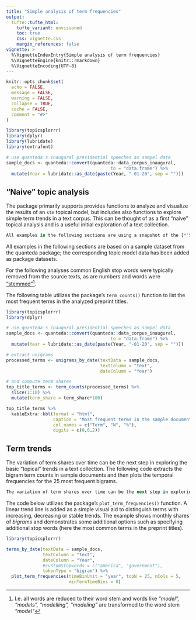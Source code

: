 ```yaml
---
title: "Simple analysis of term frequencies"
output: 
  tufte::tufte_html:
    tufte_variant: envisioned
    toc: true
    css: vignette.css
    margin_references: false
vignette: >
  %\VignetteIndexEntry{Simple analysis of term frequencies}
  %\VignetteEngine{knitr::rmarkdown}
  %\VignetteEncoding{UTF-8}
---
```


```r
knitr::opts_chunk$set(
  echo = FALSE,
  message = FALSE,
  warning = FALSE,
  collapse = TRUE,
  cache = FALSE,
  comment = "#>"
)
```

```r
library(topicsplorrr)
library(dplyr)
library(lubridate)
library(extrafont)

# use quanteda's inaugural presidential speeches as sampel data
sample_docs <- quanteda::convert(quanteda::data_corpus_inaugural,
                                        to = "data.frame") %>%
  mutate(Year = lubridate::as_date(paste(Year, "-01-20", sep = "")))
```


## "Naive" topic analysis

The package primarily supports provides functions to analyze and visualize the results of an `stm` topical model, but includes also functions to explore simple term trends in a text corpus. This can be thought of as a first "naive" topical analysis and is a useful initial exploration of a text collection.

```r
All examples in the following sections are using a snapshot of the [*'SARS-CoV-2 COVID-19'* preprint collection](https://connect.medrxiv.org/relate/content/181) on [medrXiv](https://www.medrxiv.org/) and [biorXiv](https://www.biorxiv.org/); this data is available via the [`covid19topics` package](https://github.com/sdaume/covid19topics) which has been setup for a topical analysis.
```

All examples in the following sections are based on a sample dataset from the quanteda package; the corresponding topic model data has been added as package datasets.

For the following analyses common English stop words were typically removed from the source texts, as are numbers and words were ["stemmed"](https://en.wikipedia.org/wiki/Stemming)^[I.e. all words are reduced to their word stem and words like *"model", "models", "modelling", "modeling"* are transformed to the word stem *"model"*].  

The following table utilizes the package's `term_counts()` function to list the most frequent terms in the analyzed preprint titles.


```r
library(topicsplorrr)
library(dplyr)

# use quanteda's inaugural presidential speeches as sampel data
sample_docs <- quanteda::convert(quanteda::data_corpus_inaugural,
                                        to = "data.frame") %>%
  mutate(Year = lubridate::as_date(paste(Year, "-01-20", sep = "")))

# extract unigrams
processed_terms <- unigrams_by_date(textData = sample_docs, 
                                    textColumn = "text", 
                                    dateColumn = "Year")

# and compute term shares
top_title_terms <- term_counts(processed_terms) %>%
  slice(1:10) %>%
  mutate(term_share = term_share*100)

top_title_terms %>% 
  kableExtra::kbl(format = "html", 
                  caption = "Most frequent terms in the sample documents",
                  col.names = c("Term", "N", "%"),
                  digits = c(0,0,2)) 
```



## Term trends
The variation of term shares over time can be the next step in exploring the basic "topical" trends in a text collection. The following code extracts the bigram term counts in sample documents and then plots the temporal frequencies for the 25 most frequent bigrams. 

```r
The variation of term shares over time can be the next step in exploring the basic "topical" trends in a text collection. The following code extracts the bigram term counts in the titles of  [*'SARS-CoV-2 COVID-19'* preprints](https://connect.medrxiv.org/relate/content/181) and then plots the weekly shares for the 25 most frequent bigrams. 
```

The code below utilizes the package's `plot_term_frequencies()` function. A linear trend line is added as a simple visual aid to distinguish terms with increasing, decreasing or stable trends. The example shows monthly shares of *bigrams* and demonstrates some additional options such as specifying additional stop words (here the most common terms in the preprint titles).


```r
library(topicsplorrr)

terms_by_date(textData = sample_docs,
              textColumn = "text", 
              dateColumn = "Year",
              #customStopwords = c("america", "government"),
              tokenType = "bigram") %>%
  plot_term_frequencies(timeBinUnit = "year", topN = 25, nCols = 5,
                        minTermTimeBins = 0)
```


